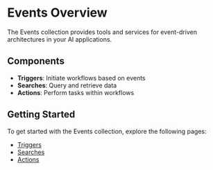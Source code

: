 # Events Overview

The Events collection provides tools and services for event-driven architectures in your AI applications.

## Components

- **Triggers**: Initiate workflows based on events
- **Searches**: Query and retrieve data
- **Actions**: Perform tasks within workflows

## Getting Started

To get started with the Events collection, explore the following pages:

- [Triggers](/events/triggers)
- [Searches](/events/searches)
- [Actions](/events/actions)